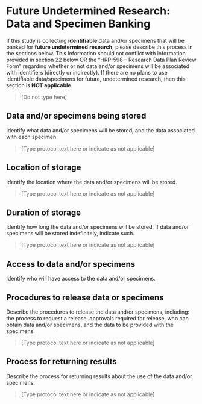 # Future Undetermined Research: Data and Specimen Banking

::: {.instr_box}

If this study is collecting **identifiable** data and/or specimens
that will be banked for **future undetermined** **research**, please
describe this process in the sections below. This information should
not conflict with information provided in section 22 below OR the
"HRP-598 -- Research Data Plan Review Form" regarding whether or not
data and/or specimens will be associated with identifiers (directly or
indirectly). If there are no plans to use identifiable data/specimens
for future, undetermined research, then this section is **NOT
applicable**.

:::

> [Do not type here]

## Data and/or specimens being stored

::: {.instr_box}

Identify what data and/or specimens will be stored, and the data associated with each specimen.

:::

> [Type protocol text here or indicate as not applicable]

## Location of storage

::: {.instr_box}

Identify the location where the data and/or specimens will be stored.

:::

> [Type protocol text here or indicate as not applicable]


## Duration of storage

::: {.instr_box}

Identify how long the data and/or specimens will be stored. If data
and/or specimens will be stored indefinitely, indicate such.

:::

> [Type protocol text here or indicate as not applicable]

## Access to data and/or specimens


::: {.instr_box}
Identify who will have access to the data and/or specimens.

:::


## Procedures to release data or specimens

::: {.instr_box}

Describe the procedures to release the data and/or specimens,
including: the process to request a release, approvals required for
release, who can obtain data and/or specimens, and the data to be
provided with the specimens.

:::

> [Type protocol text here or indicate as not applicable]


## Process for returning results

::: {.instr_box}

Describe the process for returning results about the use of the data
and/or specimens.

:::

> [Type protocol text here or indicate as not applicable]
